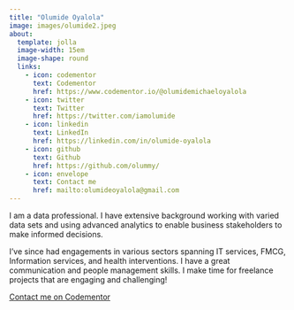 ```yaml
---
title: "Olumide Oyalola"
image: images/olumide2.jpeg
about:
  template: jolla
  image-width: 15em
  image-shape: round
  links:
    - icon: codementor
      text: Codementor
      href: https://www.codementor.io/@olumidemichaeloyalola
    - icon: twitter
      text: Twitter
      href: https://twitter.com/iamolumide
    - icon: linkedin
      text: LinkedIn
      href: https://linkedin.com/in/olumide-oyalola
    - icon: github
      text: Github
      href: https://github.com/olummy/
    - icon: envelope
      text: Contact me
      href: mailto:olumideoyalola@gmail.com
---
```


::: {.column-page-inset}
::: {.column-page-inset-left}


I am a data professional. I have extensive background working with varied data sets and using advanced analytics to enable business stakeholders to make informed decisions.

I've since had engagements in various sectors spanning IT services, FMCG, Information services, and health interventions. I have a great communication and people management skills. I make time for freelance projects that are engaging and challenging!

[Contact me on Codementor](https://www.codementor.io/@olumidemichaeloyalola)

:::

:::
